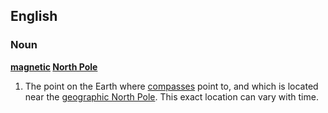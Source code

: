 {{wikipedia}}
==English==

===Noun===
{{en-noun|-}}
'''[[magnetic]] [[North Pole]]'''

# The point on the Earth where [[compass]]es point to, and which is located near the [[geographic North Pole]]. This exact location can vary with time.